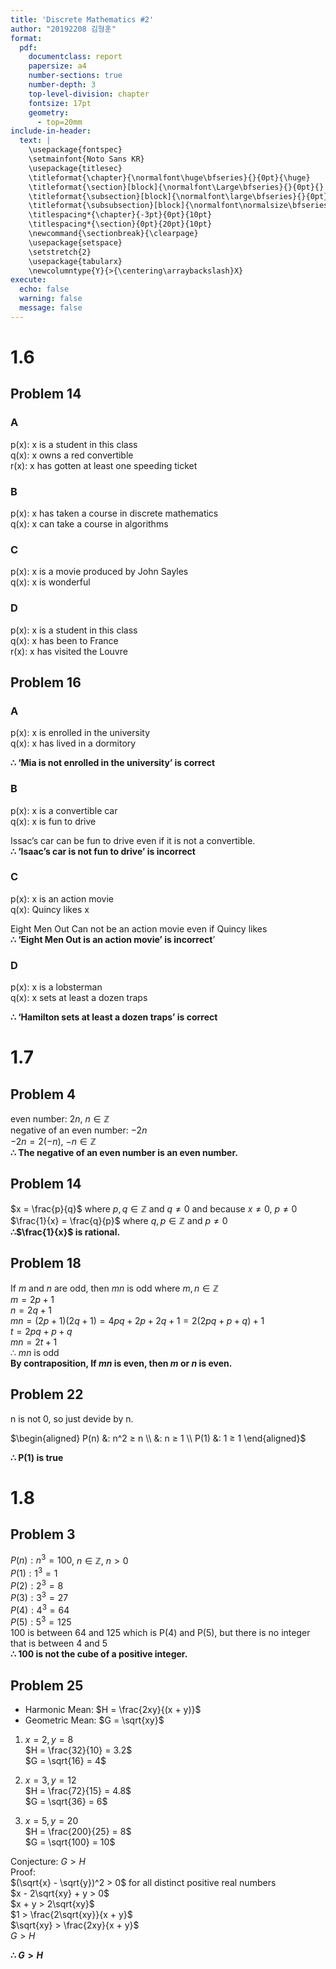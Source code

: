 ```yaml
---
title: 'Discrete Mathematics #2'
author: "20192208 김형훈"
format: 
  pdf:
    documentclass: report
    papersize: a4
    number-sections: true
    number-depth: 3
    top-level-division: chapter
    fontsize: 17pt
    geometry:
      - top=20mm
include-in-header: 
  text: |
    \usepackage{fontspec}
    \setmainfont{Noto Sans KR}
    \usepackage{titlesec}
    \titleformat{\chapter}{\normalfont\huge\bfseries}{}{0pt}{\huge}
    \titleformat{\section}[block]{\normalfont\Large\bfseries}{}{0pt}{}
    \titleformat{\subsection}[block]{\normalfont\large\bfseries}{}{0pt}{}
    \titleformat{\subsubsection}[block]{\normalfont\normalsize\bfseries}{}{0pt}{}
    \titlespacing*{\chapter}{-3pt}{0pt}{10pt}
    \titlespacing*{\section}{0pt}{20pt}{10pt}
    \newcommand{\sectionbreak}{\clearpage}
    \usepackage{setspace}
    \setstretch{2}
    \usepackage{tabularx}
    \newcolumntype{Y}{>{\centering\arraybackslash}X}
execute:
  echo: false
  warning: false
  message: false
---
```



# 1.6
## Problem 14
### A

p(x): x is a student in this class  
q(x): x owns a red convertible  
r(x): x has gotten at least one speeding ticket

\vspace{0.7em}
\begin{minipage}[t]{0.45\textwidth}
1. p(Linda)  \\
2. q(Linda) \\
3. p(Linda) ∧ q(Linda) \\
4. ∀x(q(x) → r(x)) \\
5. q(Linda) → r(Linda) \\
6. r(Linda) \\
7. p(Linda) ∧ r(Linda) \\
8. ∃x(p(x) ∧ r(x))
\end{minipage}
\hfill
\begin{minipage}[t]{0.45\textwidth}
\textbf{premise \\
  premise \\
  conjunction (1) (2) \\
  premise \\
  universal instantiation (4) \\
  modus ponens (2) (5) \\
  conjunction (1) (6) \\
  existential generalization (7)
}
\end{minipage}
\vspace{0.7em}

### B
p(x): x has taken a course in discrete mathematics  
q(x): x can take a course in algorithms

\vspace{0.7em}
\begin{minipage}[t]{0.45\textwidth}
1. p(5 roommates) \\
2. ∀x(p(x)->q(x)) \\
3. p(5 roommates)->q(5 roommates) \\
4. q(5 roommates)
\end{minipage}
\hfill
\begin{minipage}[t]{0.45\textwidth}
\textbf{premise \\
  premise \\
  universal instantiation (2) \\
  Modus Ponens (1) (3)
}
\end{minipage}
\vspace{0.7em}

### C
p(x): x is a movie produced by John Sayles  
q(x): x is wonderful

\vspace{0.7em}
\begin{minipage}[t]{0.45\textwidth}
1. ∀x(p(x)->q(x)) \\
2. p(coal miners)->q(coal miners) \\
3. p(coal miners) \\
4. q(coal miners)
\end{minipage}
\hfill
\begin{minipage}[t]{0.45\textwidth}
\textbf{premise \\
  universal instantiation (1) \\
  premise \\
  Modus Ponens (2) (3)
}
\end{minipage}
\vspace{0.7em}

### D
p(x): x is a student in this class  
q(x): x has been to France  
r(x): x has visited the Louvre

\vspace{0.7em}
\begin{minipage}[t]{0.45\textwidth}
1. ∃x(p(x)∧q(x)) \\
2. ∀x(p(x)->r(x)) \\
3. p(c)∧q(c) \\
4. p(c)->r(x) \\
5. p(c) \\
6. r(c)
\end{minipage}
\hfill
\begin{minipage}[t]{0.45\textwidth}
\textbf{premise \\
  premise \\
  Existential instantiation (1) \\
  Universal instantiation (2) \\
  Simplification (3) \\
  Modus Ponens (4) (5)
}
\end{minipage}
\vspace{0.7em}

## Problem 16
### A
p(x): x is enrolled in the university  
q(x): x has lived in a dormitory

\vspace{0.7em}
\begin{minipage}[t]{0.45\textwidth}
1. ∀x(p(x) -> q(x)) \\
2. p(Mia) -> q(mia) \\
3. ¬q(Mia) \\
4. ¬p(Mia)
\end{minipage}
\hfill
\begin{minipage}[t]{0.45\textwidth}
\textbf{premise \\
  universal instantiation (1) \\
  premise \\
  modus tollens (2) (3)
}
\end{minipage}
\vspace{0.7em}

**∴ 'Mia is not enrolled in the university' is correct**

### B
p(x): x is a convertible car  
q(x): x is fun to drive

\vspace{0.7em}
\begin{minipage}[t]{0.45\textwidth}
1. ∀x(p(x) -> q(x)) \\
2. p(Issac) -> q(Isaac) \\
3. ¬p(Issac) \\
\end{minipage}
\hfill
\begin{minipage}[t]{0.45\textwidth}
\textbf{premise \\
  universal instantiation (1) \\
  premise
}
\end{minipage}
\vspace{0.7em}

Issac's car can be fun to drive even if it is not a convertible.  
**∴ 'Isaac's car is not fun to drive' is incorrect**

### C
p(x): x is an action movie  
q(x): Quincy likes x

\vspace{0.7em}
\begin{minipage}[t]{0.45\textwidth}
1. ∀x(p(x) -> q(x)) \\
2. p(Eight Men Out) -> q(Eight Men Out) \\
3. q(Eight Men Out) \\
\end{minipage}
\hfill
\begin{minipage}[t]{0.45\textwidth}
\textbf{premise \\
  universal instantiation (1) \\
  premise
}
\end{minipage}
\vspace{0.7em}

Eight Men Out Can not be an action movie even if Quincy likes  
**∴ 'Eight Men Out is an action movie' is incorrect**'

### D
p(x): x is a lobsterman  
q(x): x sets at least a dozen traps

\vspace{0.7em}
\begin{minipage}[t]{0.45\textwidth}
1. ∀x(p(x) -> q(x)) \\
2. p(Hamilton) -> q(Hamilton) \\
3. p(Hamilton) \\
4. q(Hamilton)
\end{minipage}
\hfill
\begin{minipage}[t]{0.45\textwidth}
\textbf{premise \\
  universal instantiation (1) \\
  premise \\
  Modus Ponens (2) (3)
}
\end{minipage}
\vspace{0.7em}

**∴ 'Hamilton sets at least a dozen traps' is correct**

# 1.7

## Problem 4
even number: $2n$, $n ∈ ℤ$  
negative of an even number: $-2n$  
$-2n = 2(-n)$, $-n ∈ ℤ$  
**∴ The negative of an even number is an even number.**


## Problem 14
$x = \frac{p}{q}$ where $p, q ∈ ℤ$ and $q ≠ 0$ and because $x ≠ 0$, $p ≠ 0$  
$\frac{1}{x} = \frac{q}{p}$ where $q, p ∈ ℤ$ and $p ≠ 0$  
**∴$\frac{1}{x}$ is rational.**

## Problem 18
If $m$ and $n$ are odd, then $mn$ is odd where $m, n ∈ ℤ$  
$m = 2p + 1$  
$n = 2q + 1$  
$mn = (2p + 1)(2q + 1) = 4pq + 2p + 2q + 1 = 2(2pq + p + q) + 1$  
$t = 2pq + p + q$  
$mn = 2t + 1$  
∴ $mn$ is odd  
**By contraposition, If $mn$ is even, then $m$ or $n$ is even.**

## Problem 22
n is not 0, so just devide by n.


\vspace{0.7em}
$\begin{aligned}
P(n) &: n^2 ≥ n \\
&: n ≥ 1 \\
P(1) &: 1 ≥ 1
\end{aligned}$
\vspace{0.7em}


**∴ P(1) is true**

# 1.8
## Problem 3
$P(n): n^3 = 100$, $n ∈ ℤ$, $n > 0$  
$P(1): 1^3 = 1$  
$P(2): 2^3 = 8$  
$P(3): 3^3 = 27$  
$P(4): 4^3 = 64$  
$P(5): 5^3 = 125$  
100 is between 64 and 125 which is P(4) and P(5), but there is no integer that is between 4 and 5  
**∴ 100 is not the cube of a positive integer.**

## Problem 25
- Harmonic Mean: $H = \frac{2xy}{(x + y)}$
- Geometric Mean: $G = \sqrt{xy}$


1. $x=2, y=8$  
  $H = \frac{32}{10} = 3.2$  
  $G = \sqrt{16} = 4$  

2. $x=3, y=12$  
  $H = \frac{72}{15} = 4.8$  
  $G = \sqrt{36} = 6$

3. $x=5, y=20$  
  $H = \frac{200}{25} = 8$  
  $G = \sqrt{100} = 10$


Conjecture: $G > H$  
Proof:  
$(\sqrt{x} - \sqrt{y})^2 > 0$ for all distinct positive real numbers  
$x - 2\sqrt{xy} + y > 0$  
$x + y > 2\sqrt{xy}$  
$1 > \frac{2\sqrt{xy}}{x + y}$  
$\sqrt{xy} > \frac{2xy}{x + y}$  
$G > H$


**∴ $G > H$**
